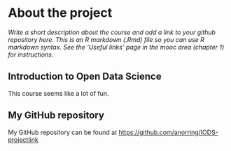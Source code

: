 
# About the project

*Write a short description about the course and add a link to your github repository here. This is an R markdown (.Rmd) file so you can use R markdown syntax. See the 'Useful links' page in the mooc area (chapter 1) for instructions.*

## Introduction to Open Data Science
This course seems like a lot of fun.

## My GitHub repository
My GitHub repository can be found at 
<https://github.com/anorring/IODS-project>[link](https://github.com/anorring/IODS-project)
